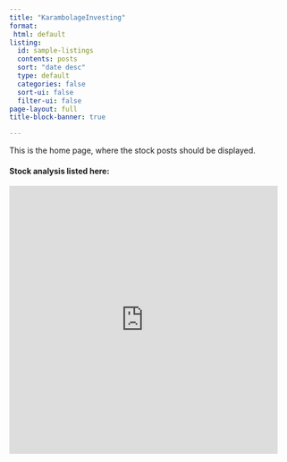 ```yaml
---
title: "KarambolageInvesting"
format: 
 html: default
listing:
  id: sample-listings
  contents: posts
  sort: "date desc"
  type: default
  categories: false
  sort-ui: false
  filter-ui: false
page-layout: full
title-block-banner: true

---
```


This is the home page, where the stock posts should be displayed.

#### Stock analysis listed here:

::: {#sample-listings}
:::

<iframe src="https://giphy.com/embed/9JrkkDoJuU0FbdbUZU" width="480" height="480" frameBorder="0" class="giphy-embed" allowFullScreen>

</iframe>

<p>
